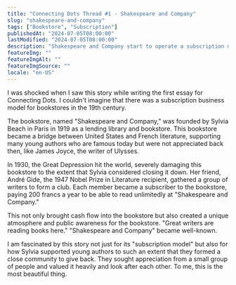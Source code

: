 ```yaml
---
title: "Connecting Dots Thread #1 - Shakespeare and Company"
slug: "shakespeare-and-company"
tags: ["Bookstore", "Subscription"]
publishedAt: "2024-07-05T08:00:00"
lastModified: "2024-07-05T08:00:00"
description: "Shakespeare and Company start to operate a subscription model during the 1930 Great Recession, here is why."
featureImg: ""
featureImgAlt: ""
featureImgSource: ""
locale: "en-US"
---
```


I was shocked when I saw this story while writing the first essay for Connecting Dots. I couldn't imagine that there was a subscription business model for bookstores in the 19th century.

The bookstore, named "Shakespeare and Company," was founded by Sylvia Beach in Paris in 1919 as a lending library and bookstore. This bookstore became a bridge between United States and French literature, supporting many young authors who are famous today but were not appreciated back then, like James Joyce, the writer of Ulysses.

In 1930, the Great Depression hit the world, severely damaging this bookstore to the extent that Sylvia considered closing it down. Her friend, André Gide, the 1947 Nobel Prize in Literature recipient, gathered a group of writers to form a club. Each member became a subscriber to the bookstore, paying 200 francs a year to be able to read unlimitedly at "Shakespeare and Company."

This not only brought cash flow into the bookstore but also created a unique atmosphere and public awareness for the bookstore. "Great writers are reading books here." "Shakespeare and Company" became well-known.

I am fascinated by this story not just for its "subscription model" but also for how Sylvia supported young authors to such an extent that they formed a close community to give back. They sought appreciation from a small group of people and valued it heavily and look after each other. To me, this is the most beautiful thing.